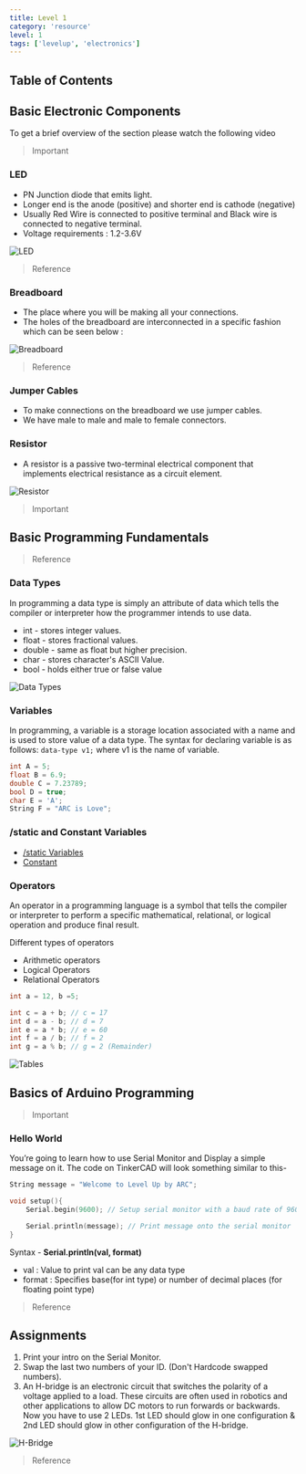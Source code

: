 ```yaml
---
title: Level 1
category: 'resource'
level: 1
tags: ['levelup', 'electronics']
---
```


## Table of Contents

## Basic Electronic Components

To get a brief overview of the section please watch the following video

> Important

<EmbedItem url='https://www.youtube.com/embed/ctC9UKJOJCs' />

### LED

- PN Junction diode that emits light.
- Longer end is the anode (positive) and shorter end is cathode (negative)
- Usually Red Wire is connected to positive terminal and Black wire is connected to negative terminal.
- Voltage requirements : 1.2-3.6V

<Image
  src='//static/images/levelup/level-1/led.png'
  alt='LED'
  width='auto'
  height='auto'
/>

> Reference

<EmbedItem url='https://www.youtube.com/embed/9uHZB7-T_XA' />

### Breadboard

- The place where you will be making all your connections.
- The holes of the breadboard are interconnected in a specific fashion which can be seen below :

<Image
  src='//static/images/levelup/level-1/breadboard.png'
  alt='Breadboard'
  width='auto'
  height='auto'
/>

> Reference

<EmbedItem url='https://www.youtube.com/embed/nPOKOi1jIK0' />

### Jumper Cables

- To make connections on the breadboard we use jumper cables.
- We have male to male and male to female connectors.

### Resistor

- A resistor is a passive two-terminal electrical component that implements electrical resistance as a circuit element.

<Image
  src='//static/images/levelup/level-1/resistor.png'
  alt='Resistor'
  width='auto'
  height='auto'
/>

> Important

<EmbedItem url='https://www.youtube.com/embed/Ve7X6uPS2ug' />

## Basic Programming Fundamentals

> Reference

<EmbedItem url='https://www.youtube.com/embed/rTuKKVcYeMg' />

### Data Types

In programming a data type is simply an attribute of data which tells the compiler or interpreter how the programmer intends to use data.

- int - stores integer values.
- float - stores fractional values.
- double - same as float but higher precision.
- char - stores character's ASCII Value.
- bool - holds either true or false value

<Image
  src='//static/images/levelup/level-1/size.png'
  alt='Data Types'
  width='auto'
  height='auto'
/>

### Variables

In programming, a variable is a storage location associated with a name and is used to store value of a data type.
The syntax for declaring variable is as follows:
`data-type v1;`
where v1 is the name of variable.

```C++
int A = 5;
float B = 6.9;
double C = 7.23789;
bool D = true;
char E = 'A';
String F = "ARC is Love";
```

### /static and Constant Variables

- [/static Variables](https://www.arduino.cc/reference/en/language/variables/variable-scope-qualifiers//static/)
- [Constant](https://www.arduino.cc/reference/en/language/variables/variable-scope-qualifiers/const/)

### Operators

An operator in a programming language is a symbol that tells the compiler or interpreter to perform a specific mathematical, relational, or logical operation and produce final result.

Different types of operators

- Arithmetic operators
- Logical Operators
- Relational Operators

```C++
int a = 12, b =5;

int c = a + b; // c = 17
int d = a - b; // d = 7
int e = a * b; // e = 60
int f = a / b; // f = 2
int g = a % b; // g = 2 (Remainder)
```

<Image
  src='//static/images/levelup/level-1/operator.png'
  alt='Tables'
  width='auto'
  height='auto'
/>

## Basics of Arduino Programming

> Important

<EmbedItem url='https://www.youtube.com/embed/NeILwXOaECc' />

### Hello World

You’re going to learn how to use Serial Monitor and Display a simple message on it.
The code on TinkerCAD will look something similar to this-

```c++
String message = "Welcome to Level Up by ARC";

void setup(){
	Serial.begin(9600); // Setup serial monitor with a baud rate of 9600 bits per second

	Serial.println(message); // Print message onto the serial monitor
}
```

Syntax -
**Serial.println(val, format)**

- val : Value to print
  val can be any data type
- format : Specifies base(for int type)
  or number of decimal places
  (for floating point type)

> Reference

<EmbedItem url='https://www.youtube.com/embed/b5kndEtAKl8' />

## Assignments

1. Print your intro on the Serial Monitor.
2. Swap the last two numbers of your ID. (Don't Hardcode swapped numbers).
3. An H-bridge is an electronic circuit that switches the polarity of a voltage applied to a load. These circuits are often used in robotics and other applications to allow DC motors to run forwards or backwards. Now you have to use 2 LEDs. 1st LED should glow in one configuration & 2nd LED should glow in other configuration of the H-bridge.

<Image
  src='//static/images/levelup/level-1/hbridge.png'
  alt='H-Bridge'
  height='auto'
/>

> Reference

<EmbedItem url='https://www.youtube.com/embed/xSnbx5Nzn5E' />
